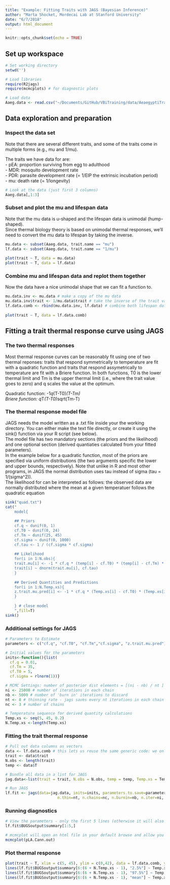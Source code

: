 ```yaml
---
title: "Example: Fitting Traits with JAGS (Bayesian Inference)"
author: "Marta Shocket, Mordecai Lab at Stanford University"
date: "6/7/2018"
output: html_document
---
```


```r
knitr::opts_chunk$set(echo = TRUE)
```

## Set up workspace

```r
# Set working directory
setwd('')

# Load libraries
require(R2jags)
require(mcmcplots) # for diagnostic plots

# Load data
Aaeg.data <- read.csv("~/Documents/GitHub/VBiTraining/data/AeaegyptiTraitData.csv")
```

## Data exploration and preparation

### Inspect the data set
Note that there are several different traits, and some of the traits come in multiple forms (e.g., mu and 1/mu).

The traits we have data for are:  
- pEA: proportion surviving from egg to adulthood  
- MDR: mosquito development rate  
- PDR: parasite development rate (= 1/EIP the extrinsic incubation period)  
- mu: death rate (= 1/longevity)

```r
# Look at the data (just first 3 columns)
Aaeg.data[,1:3]
```

### Subset and plot the mu and lifespan data

Note that the mu data is u-shaped and the lifespan data is unimodal (hump-shaped).  
Since thermal biology theory is based on unimodal thermal responses, we'll need to convert the mu data to lifespan by taking the inverse. 

```r
mu.data <- subset(Aaeg.data, trait.name == "mu")
lf.data <- subset(Aaeg.data, trait.name == "1/mu")
  
plot(trait ~ T, data = mu.data)
plot(trait ~ T, data = lf.data)
```

### Combine mu and lifespan data and replot them together
Now the data have a nice unimodal shape that we can fit a function to.

```r
mu.data.inv <- mu.data # make a copy of the mu data
mu.data.inv$trait <- 1/mu.data$trait # take the inverse of the trait values to convert mu to lifespan
lf.data.comb <- rbind(mu.data.inv, lf.data) # combine both lifespan data sets together 
  
plot(trait ~ T, data = lf.data.comb)
```

## Fitting a trait thermal response curve using JAGS
### The two thermal responses
Most thermal response curves can be reasonably fit using one of two thermal reponses: traits that respond symmetrically to temperature are fit with a quadratic function and traits that respond assymetrically to temperature are fit with a Briere function. In both functions, T0 is the lower thermal limit and Tm is the upper thermal limit (i.e., where the trait value goes to zero) and q scales the value at the optimum.   

Quadratic function: -1*q*(T-T0)*(T-Tm)  
Briere function: q*T*(T-T0)*sqrt(Tm-T)

### The thermal response model file
JAGS needs the model written as a .txt file inside your the working directory. You can either make the text file directly, or create it using the sink() function via your R script (see below).  
The model file has two mandatory sections (the priors and the likelihood) and one optional section (derived quantiaties calculated from your fitted parameters).  
In the example below for a quadratic function, most of the priors are specified via uniform distributions (the two arguments specific the lower and upper bounds, respectively). Note that unlike in R and most other programs, in JAGS the normal distribution uses tau instead of sigma (tau = 1/(sigma^2)).  
The likelihood for can be interpreted as follows: the observed data are normally distributed where the mean at a given temperatuer follows the quadratic equation 
```r
  
sink("quad.txt")
cat("
    model{
    
    ## Priors
    cf.q ~ dunif(0, 1)
    cf.T0 ~ dunif(0, 24)
    cf.Tm ~ dunif(25, 45)
    cf.sigma ~ dunif(0, 1000)
    cf.tau <- 1 / (cf.sigma * cf.sigma)
    
    ## Likelihood
    for(i in 1:N.obs){
    trait.mu[i] <- -1 * cf.q * (temp[i] - cf.T0) * (temp[i] - cf.Tm) * (cf.Tm > temp[i]) * (cf.T0 < temp[i])
    trait[i] ~ dnorm(trait.mu[i], cf.tau)
    }
    
    ## Derived Quantities and Predictions
    for(i in 1:N.Temp.xs){
    z.trait.mu.pred[i] <- -1 * cf.q * (Temp.xs[i] - cf.T0) * (Temp.xs[i] - cf.Tm) * (cf.Tm > Temp.xs[i]) * (cf.T0 < Temp.xs[i])
    }
    
    } # close model
    ",fill=T)
sink()
```

### Additional settings for JAGS 
```r
# Parameters to Estimate
parameters <- c("cf.q", "cf.T0", "cf.Tm","cf.sigma", "z.trait.mu.pred")

# Initial values for the parameters
inits<-function(){list(
  cf.q = 0.01,
  cf.Tm = 35,
  cf.T0 = 5,
  cf.sigma = rlnorm(1))}

# MCMC Settings: number of posterior dist elements = [(ni - nb) / nt ] * nc
ni <- 25000 # number of iterations in each chain
nb <- 5000 # number of 'burn in' iterations to discard
nt <- 8 # thinning rate - jags saves every nt iterations in each chain
nc <- 3 # number of chains

# Temperature sequence for derived quantity calculations
Temp.xs <- seq(5, 45, 0.2)
N.Temp.xs <-length(Temp.xs)
```

### Fitting the trait thermal response
```r
# Pull out data columns as vectors
data <- lf.data.comb # this lets us reuse the same generic code: we only change this first line
trait <- data$trait
N.obs <- length(trait)
temp <- data$T

# Bundle all data in a list for JAGS
jag.data<-list(trait = trait, N.obs = N.obs, temp = temp, Temp.xs = Temp.xs, N.Temp.xs = N.Temp.xs)

# Run JAGS
lf.fit <- jags(data=jag.data, inits=inits, parameters.to.save=parameters, model.file="quad.txt",
                       n.thin=nt, n.chains=nc, n.burnin=nb, n.iter=ni, DIC=T, working.directory=getwd())
```

### Running diagnostics

```r
# View the parameters - only the first 5 lines (otherwise it will also show you all of your derived quantities)
lf.fit$BUGSoutput$summary[1:5,]

# mcmcplot will open an html file in your default browse and allow you to look at the chains for convergence and autocorrelation
mcmcplot(pLA.Cann.out)
```

### Plot thermal response

```r
plot(trait ~ T, xlim = c(5, 45), ylim = c(0,42), data = lf.data.comb, ylab = "Lifespan for Ae. aegypti", xlab = "Temperature")
lines(lf.fit$BUGSoutput$summary[6:(6 + N.Temp.xs - 1), "2.5%"] ~ Temp.xs, lty = 2)
lines(lf.fit$BUGSoutput$summary[6:(6 + N.Temp.xs - 1), "97.5%"] ~ Temp.xs, lty = 2)
lines(lf.fit$BUGSoutput$summary[6:(6 + N.Temp.xs - 1), "mean"] ~ Temp.xs)
```